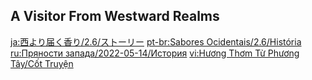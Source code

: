 {{Event Tabs
|rootpage = Spices From the West/2022-05-14
|subpage1 = Voice-Overs
}}

==A Visitor From Westward Realms==
{{Transclude|A Visitor From Westward Realms|Dialogue|main=1|top=1}}

[[ja:西より届く香り/2.6/ストーリー]]
[[pt-br:Sabores Ocidentais/2.6/História]]
[[ru:Пряности запада/2022-05-14/История]]
[[vi:Hương Thơm Từ Phương Tây/Cốt Truyện]]